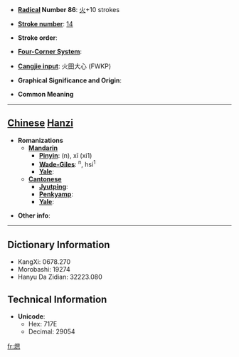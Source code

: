 * '''[[Wiktionary:Chinese radical index| Radical]] Number 86''': [[Wiktionary:Chinese radical index 火|火]]+10 strokes

* '''[[Wiktionary:Chinese total strokes index|Stroke number]]''': [[Wiktionary:Chinese total strokes index 14|14]]

* '''Stroke order''': 

* '''[[Wiktionary:Chinese four corner index|Four-Corner System]]''': 

* '''[[Wiktionary:Chinese Cangjie index|Cangjie input]]''': 火田大心 (FWKP)

* '''Graphical Significance and Origin''': 

* '''Common Meaning'''

----

== [[Chinese]] [[Hanzi]] ==

* '''Romanizations'''
** '''[[Mandarin]]'''
*** '''[[Pinyin]]''':  (n), xī (xi1)
*** '''[[Wade-Giles]]''': <sup>n</sup>, hsi<sup>1</sup>
*** '''[[Yale]]''': 
** '''[[Cantonese]]'''
*** '''[[Jyutping]]''':
*** '''[[Penkyamp]]''': 
*** '''[[Yale]]''': 

* '''Other info''': 

----

== Dictionary Information ==

* KangXi: 0678.270
* Morobashi: 19274
* Hanyu Da Zidian: 32223.080

== Technical Information ==

* '''Unicode''':
** Hex: 717E
** Decimal: 29054

[[fr:煾]]